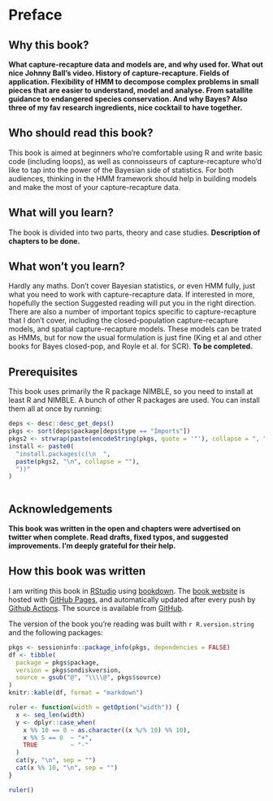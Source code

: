 # Preface {-}

## Why this book? {-}

**What capture-recapture data and models are, and why used for. What out nice Johnny Ball's video. History of capture-recapture. Fields of application. Flexibility of HMM to decompose complex problems in small pieces that are easier to understand, model and analyse. From satallite guidance to endangered species conservation. And why Bayes? Also three of my fav research ingredients, nice cocktail to have together.**

## Who should read this book? {-}

This book is aimed at beginners who're comfortable using R and write basic code (including loops), as well as connoisseurs of capture-recapture who'd like to tap into the power of the Bayesian side of statistics. For both audiences, thinking in the HMM framework should help in building models and make the most of your capture-recapture data. 

## What will you learn? {-}

The book is divided into two parts, theory and case studies. **Description of chapters to be done.**

## What won't you learn? {-}

Hardly any maths. Don't cover Bayesian statistics, or even HMM fully, just what you need to work with capture-recapture data. If interested in more, hopefully the section Suggested reading will put you in the right direction. There are also a number of important topics specific to capture-recapture that I don't cover, including the closed-population capture-recapture models, and spatial capture-recapture models. These models can be trated as HMMs, but for now the usual formulation is just fine (King et al and other books for Bayes closed-pop, and Royle et al. for SCR). **To be completed.**

## Prerequisites {-}

This book uses primarily the R package NIMBLE, so you need to install at least R and NIMBLE. A bunch of other R packages are used. You can install them all at once by running:

```r
deps <- desc::desc_get_deps()
pkgs <- sort(deps$package[deps$type == "Imports"])
pkgs2 <- strwrap(paste(encodeString(pkgs, quote = '"'), collapse = ", "), exdent = 2)
install <- paste0(
  "install.packages(c(\n  ", 
  paste(pkgs2, "\n", collapse = ""), 
  "))"
)
```

```r
```

## Acknowledgements {-}

**This book was written in the open and chapters were advertised on twitter when complete. Read drafts, fixed typos, and suggested improvements. I'm deeply grateful for their help.**

## How this book was written {-}

I am writing this book in [RStudio](http://www.rstudio.com/ide/) using [bookdown](http://bookdown.org/). The [book website](https://oliviergimenez.github.io/banana-book) is hosted with [GitHub Pages](https://pages.github.com/), and automatically updated after every push by [Github Actions](https://github.com/features/actions). The source is available from [GitHub](https://github.com/oliviergimenez/banana-book).

The version of the book you're reading was built with `r R.version.string` and the following packages:

```r
pkgs <- sessioninfo::package_info(pkgs, dependencies = FALSE)
df <- tibble(
  package = pkgs$package,
  version = pkgs$ondiskversion,
  source = gsub("@", "\\\\@", pkgs$source)
)
knitr::kable(df, format = "markdown")
```

```r
ruler <- function(width = getOption("width")) {
  x <- seq_len(width)
  y <- dplyr::case_when(
    x %% 10 == 0 ~ as.character((x %/% 10) %% 10),
    x %% 5 == 0  ~ "+",
    TRUE         ~ "-"
  )
  cat(y, "\n", sep = "")
  cat(x %% 10, "\n", sep = "")
}
```

```r
ruler()
```
